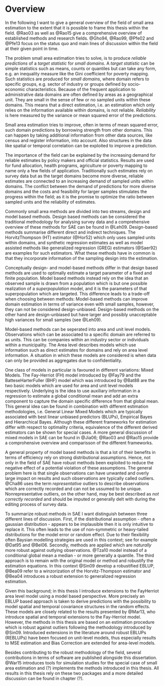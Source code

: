 # Overview

In the following I want to give a general overview of the field of small area 
estimation to the extent that it is possible to frame this thesis within the 
field. @Rao03 as well as @Rao15 give a comprehensive overview of established 
methods and research fields. @Gho94, @Rao99, @Pfe02 and @Pfe13 focus on the
status quo and main lines of discussion within the field at their given point in
time.

The problem small area estimation tries to solve, is to produce *reliable 
predictions* of a *target statistic* for *small domains*. A *target statistic* 
can be simple statistics such as means, counts or quantiles but can take any 
form, e.g. an inequality measure like the Gini coefficient for poverty mapping.
Such statistics are produced for *small domains*, where domain refers to
specific groups, e.g. sector of industry or groups defined by socio-economic
characteristics. Because of the frequent application to administrative data
domains are often defined by areas as a geographical unit. They are small in the
sense of few or no sampled units within these domains. This means that a direct
estimation, i.e. an estimation which only relies on the information available
within domains, is not reliable. *Reliability* is here measured by the variance
or mean squared error of the predictions.

Small area estimation tries to improve, often in terms of mean squared error, 
such domain predictions by borrowing strength from other domains. This can
happen by taking additional information from other data sources, like census and
register information, into account. Also structures in the data like spatial or 
temporal correlation can be exploited to improve a prediction.

The importance of the field can be explained by the increasing demand for
reliable estimates by policy makers and official statistics. Results are used
for fund allocation, health programs, agriculture or poverty mapping to name
only a few fields of application. Traditionally such estimates rely on survey
data but as the target domains become more diverse, reliable estimates are
connected to an increasing demand of sampled units within domains. The conflict 
between the demand of predictions for more diverse domains and the costs and 
feasibility for larger samples stimulates the progress within the field; as it 
is the promise to optimize the ratio between sampled units and the reliability
of estimates.

Commonly small area methods are divided into two streams, design and 
model based methods. Design based methods can be considered the traditional
methodology for analysing survey data and a comprehensive overview of these 
methods for SAE can be found in @Leh09. Design-based methods summarise different
direct and indirect techniques. The Horvitz\hyp{}Thompson (HT) estimator (@Hor52) 
which only uses sampled units within domains, and synthetic regression estimates
as well as model assisted methods like generalized regression (GREG)
estimators (@Saer92) are examples for such estimators. What these methods have
in common is that they incorporate information of the sampling design into the
estimation.

Conceptually design- and model-based methods differ in that design based
methods are used to optimally estimate a target parameter of a fixed and finite 
population. Model based methods instead rely on the idea that an observed
sample is drawn from a population which is but one possible realization of a 
*superpopulation* model, and it is the parameters of that superpopulation which 
are targeted. This difference leads to a trade-off when choosing between 
methods: Model-based methods can improve domain estimation in terms of variance 
even with small samples, however, they can not be considered design-unbiased. 
Design-based methods on the other hand are design-unbiased but have larger and 
possibly unacceptable high variances for small samples (see @Leh09).

Model-based methods can be seperated into area and unit level models.
Observations which can be associated to a specific domain are referred to as 
units. This can be companies within an industry sector or individuals within a 
municipality. The Area level describes models which use information such as 
direct estimates for domains and rely on area level information. A situation in
which these models are considered is when data can only be provided as
aggregates due to confidentiality.

One class of models in particular is favoured in different variations: Mixed 
Models. The Fay-Herriot (FH) model introduced by @Fay79 and the 
Battese\hyp{}Harter\hyp{}Fuller (BHF) model which was introduced by @Bat88 are 
the two basic models which are used for area and unit level models respectively.
Underlying is the idea to use auxiliary information in a regression to estimate 
a global conditional mean and add an extra component to capture the domain 
specific difference from that global mean. This general idea can be found in 
combination with different estimation methodologies, i.e. General Linear Mixed 
Models which are typically associated with best linear unbiased predictors 
(BLUPs), Empirical Bayes and Hierarchical Bayes. Although these different 
frameworks for estimation differ with respect to optimality criteria, 
equivalence of the different derived estimators can be shown for special cases. 
A more general discussion of mixed models in SAE can be found in @Jia06; @Rao03
and @Rao15 provide a comprohensive overview and comparisson of the different
frameworks.

A general property of model based methods is that a lot of their benefits in
terms of efficiency rely on strong distributional assumptions. Hence, not only
in the field of SAE have robust methods been exploited to reduce the negative
effect of a potential violation of these assumptions. The general problem here
is that single observations can have unwanted and overly large impact on results
and such observations are typically called outliers. @Cha86 uses the term
*representative* outliers to describe observations which are correctly recorded
and can not be ussumed to be unique. Nonrepresentative outliers, on the other
hand, may be best described as *not correctly recorded* and should be imputed or
generally delt with during the editing process of survey data.

To summarize robust methods in SAE I want distinguish between three different 
lines of discussion. First, if the distributional assumption - often a gaussian
distribution - appears to be implausible then it is only intuitive to replace
it. This often leads to the use of non-symmetric or heavy-tailed distributions
for the model error or random effect. Due to their flexibility often Baysian
modelling strategies are used in this context; see for example @Dat95 and
@Bel06. Secondly, methods are applied which are *naturally* more robust against
outlying observations. @Tza10 model instead of a conditional global mean a 
median - or more generally a quantile. The third approach is to remain with the 
original model or method and robustify the estimation equations. In this context
@Sin09 develop a robustified EBLUP, @Bea09 refer to a winzorization of the 
Horvitz-Thompson estimator and @Bea04 introduces a robust extension to
generalized regression estimation.

Given this background; in this thesis I introduce extensions to the Fay\hyp{}Herriot 
area level model using a model based perspective. More precisely an EBLUP based 
approach is taken to derive predictions with the possibility to model spatial 
and temporal covariance structures in the random effects. These models
are closely related to the results presented by @Mar13, who introduce spatial
and temporal extensions to the Fay-Herriot model. However, the methods in this
thesis are based on an estimation procedure which is robust against outliers
following the methodology introduced by @Sin09. Introduced extensions in the
literature around robust EBLUPs (REBLUPs) have been focused on unit-level
models, thus especially results to MSE estimation and Bias Correction are
extended for area-level models.

Besides contributing to the robust methodology of the field, several
contributions in terms of software are published alongside this dissertation.
@War15 introduces tools for simulation studies for the special case of small
area estimation and (?) implements the methods introduced in this thesis. All
results in this thesis rely on these two packages and a more detailed discussion
can be found in chapter (?).
